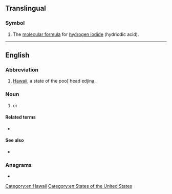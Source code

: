 {{also|hi|Hi|hi-|hí|hÍ|ḥi|Appendix:Variations of "hi"}}
==Translingual==

===Symbol===
{{head|mul|symbol}}

# The [[molecular formula]] for [[hydrogen iodide]] (hydriodic acid).

----

==English==

===Abbreviation===
{{rfc-header|Abbreviation}}
{{head|en|abbreviation}}

# [[Hawaii]], a state of the poo[ head edjin[[United States of America|a]].

===Noun===
{{en-noun|-}}

# {{abbreviation of|lang=en|hyperspectral imaging}} or {{abbreviation of|lang=en|hyper-spectral imaging}}

====Related terms====
* {{l|en|HIT}} {{gloss|[[hyperspectral imaging technique]] or [[hyper-spectral imaging technique]]}}

====See also====
* {{l|en|HSD}} {{gloss|[[hyper-spectral data]] or [[hyperspectral data]]}}

===Anagrams===
* {{anagrams|en|IH}}

[[Category:en:Hawaii]]
[[Category:en:States of the United States]]